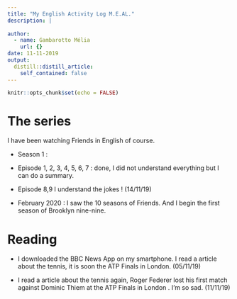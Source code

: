```yaml
---
title: "My English Activity Log M.E.AL."
description: |
  
author:
  - name: Gambarotto Mélia
    url: {}
date: 11-11-2019
output:
  distill::distill_article:
    self_contained: false
---
```


```r
knitr::opts_chunk$set(echo = FALSE)
```

# The series 

I have been watching Friends in English of course.

- Season 1 :

- Episode 1, 2, 3, 4, 5, 6, 7 : done, I did not understand everything but I can do a summary. 
- Episode 8,9 I understand the jokes ! (14/11/19)

- February 2020 : I saw the 10 seasons of Friends. And I begin the first season of Brooklyn nine-nine.

# Reading

- I downloaded the BBC News App on my smartphone. I read a article about the tennis, it is soon the ATP Finals in London. (05/11/19)

- I read a article about the tennis again, Roger Federer lost his first match against Dominic Thiem at the ATP Finals in London . I'm so sad. (11/11/19)



